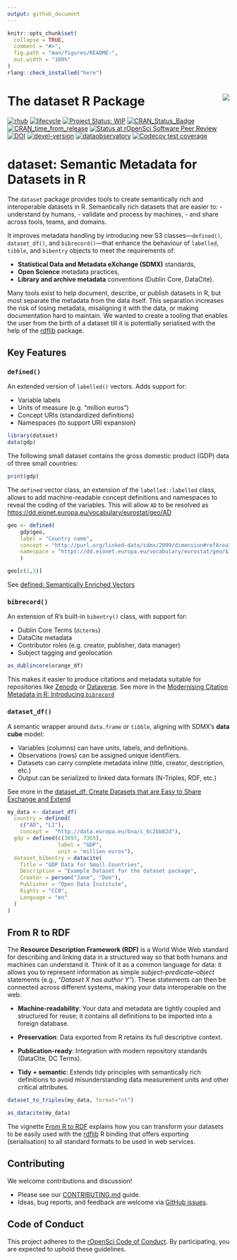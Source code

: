 ```yaml
---
output: github_document
---
```


<!-- README.md is generated from README.Rmd. Please edit that file -->

```r
knitr::opts_chunk$set(
  collapse = TRUE,
  comment = "#>",
  fig.path = "man/figures/README-",
  out.width = "100%"
)
rlang::check_installed("here")
```

# The dataset R Package <a href='https://dataset.dataobservatory.eu/'><img src="man/figures/logo.png" align="right"/></a>

<!-- badges: start -->

[![rhub](https://github.com/dataobservatory-eu/dataset/actions/workflows/rhub.yaml/badge.svg)](https://github.com/dataobservatory-eu/dataset/actions/workflows/rhub.yaml) [![lifecycle](https://lifecycle.r-lib.org/articles/figures/lifecycle-experimental.svg)](https://lifecycle.r-lib.org/articles/stages.html#experimental) [![Project Status: WIP](https://www.repostatus.org/badges/latest/wip.svg)](https://www.repostatus.org/#wip) [![CRAN_Status_Badge](https://www.r-pkg.org/badges/version/dataset)](https://cran.r-project.org/package=dataset) [![CRAN_time_from_release](https://www.r-pkg.org/badges/ago/dataset)](https://cran.r-project.org/package=dataset) [![Status at rOpenSci Software Peer Review](https://badges.ropensci.org/553_status.svg)](https://github.com/ropensci/software-review/issues/553) [![DOI](https://zenodo.org/badge/DOI/10.32614/CRAN.package.dataset.svg)](https://zenodo.org/record/6950435#.YukDAXZBzIU) [![devel-version](https://img.shields.io/badge/devel%20version-0.3.92-blue.svg)](https://github.com/dataobservatory-eu/dataset) [![dataobservatory](https://img.shields.io/badge/ecosystem-dataobservatory.eu-3EA135.svg)](https://dataobservatory.eu/) [![Codecov test coverage](https://codecov.io/gh/dataobservatory-eu/dataset/graph/badge.svg)](https://app.codecov.io/gh/dataobservatory-eu/dataset/)

<!-- badges: end -->

# dataset: Semantic Metadata for Datasets in R

The `dataset` package provides tools to create semantically rich and interoperable datasets in R. Semantically rich datasets that are easier to: - understand by humans, - validate and process by machines, - and share across tools, teams, and domains.

It improves metadata handling by introducing new S3 classes—`defined()`, `dataset_df()`, and `bibrecord()`—that enhance the behaviour of `labelled`, `tibble`, and `bibentry` objects to meet the requirements of:

-   **Statistical Data and Metadata eXchange (SDMX)** standards,
-   **Open Science** metadata practices,
-   **Library and archive metadata** conventions (Dublin Core, DataCite).

Many tools exist to help document, describe, or publish datasets in R, but most separate the metadata from the data itself. This separation increases the risk of losing metadata, misaligning it with the data, or making documentation hard to maintain. We wanted to create a tooling that enables the user from the birth of a dataset till it is potentially serialised with the help of the [rdflib](https://CRAN.R-project.org/package=rdflib) package.

## Key Features

### `defined()`

An extended version of `labelled()` vectors. Adds support for:

-   Variable labels
-   Units of measure (e.g. "million euros")
-   Concept URIs (standardized definitions)
-   Namespaces (to support URI expansion)

```r
library(dataset)
data(gdp)
```

The following small dataset contains the gross domestic product (GDP) data of three small countries:

```r
print(gdp)
```

The `defined` vector class, an extension of the `labelled::labelled` class, allows to add machine-readable concept definitions and namespaces to reveal the coding of the variables. This will allow `AD` to be resolved as <https://dd.eionet.europa.eu/vocabulary/eurostat/geo/AD>

```r
geo <- defined(
    gdp$geo,
    label = "Country name",
    concept = "http://purl.org/linked-data/sdmx/2009/dimension#refArea", 
    namespace = "https://dd.eionet.europa.eu/vocabulary/eurostat/geo/$1"
    )

geo[c(1,3)]
```

See [defined: Semantically Enriched Vectors](https://dataset.dataobservatory.eu/articles/defined.html)

### `bibrecord()`

An extension of R's built-in `bibentry()` class, with support for:

-   Dublin Core Terms (`dcterms`)
-   DataCite metadata
-   Contributor roles (e.g. creator, publisher, data manager)
-   Subject tagging and geolocation

```r
as_dublincore(orange_df)
```

This makes it easier to produce citations and metadata suitable for repositories like [Zenodo](https://zenodo.org/) or [Dataverse](https://dataverse.org/). See more in the [Modernising Citation Metadata in R: Introducing `bibrecord`](https://dataset.dataobservatory.eu/articles/bibrecord.html)

### `dataset_df()`

A semantic wrapper around `data.frame` or `tibble`, aligning with SDMX’s **data cube** model:

-   Variables (columns) can have units, labels, and definitions.
-   Observations (rows) can be assigned unique identifiers.
-   Datasets can carry complete metadata inline (title, creator, description, etc.)
-   Output can be serialized to linked data formats (N-Triples, RDF, etc.)

See more in the [dataset_df: Create Datasets that are Easy to Share Exchange and Extend](https://dataset.dataobservatory.eu/articles/dataset_df.html)

```r
my_data <- dataset_df(
  country = defined(
    c("AD", "LI"), 
    concept =  "http://data.europa.eu/bna/c_6c2bb82d"),
  gdp = defined(c(3897, 7365), 
                label = "GDP", 
                unit = "million euros"),
  dataset_bibentry = datacite(
    Title = "GDP Data for Small Countries",
    Description = "Example Dataset for the dataset package",
    Creator = person("Jane", "Doe"),
    Publisher = "Open Data Institute",
    Rights = "CC0", 
    Language = "en"
  )
)
```

## From R to RDF

The **Resource Description Framework (RDF)** is a World Wide Web standard for describing and linking data in a structured way so that both humans and machines can understand it. Think of it as a common language for data: it allows you to represent information as simple *subject–predicate–object* statements (e.g., *“Dataset X has author Y”*). These statements can then be connected across different systems, making your data interoperable on the web.

-    **Machine-readability**: Your data and metadata are tightly coupled and structured for reuse; it contains all definitions to be imported into a foreign database.

-    **Preservation**: Data exported from R retains its full descriptive context.

-    **Publication-ready**: Integration with modern repository standards (DataCite, DC Terms).

-    **Tidy + semantic**: Extends tidy principles with semantically rich definitions to avoid misunderstanding data measurement units and other critical attributes.

```r
dataset_to_triples(my_data, format="nt")
```

```r
as_datacite(my_data)
```

The vignette [From R to RDF](https://dataset.dataobservatory.eu/articles/dataset_df.html) explains how you can transform your datasets to be easily used with the [rdflib](https://CRAN.R-project.org/package=rdflib) R binding that offers exporting (serialisation) to all standard formats to be used in web services.

## Contributing

We welcome contributions and discussion!

-   Please see our [CONTRIBUTING.md](https://github.com/dataobservatory-eu/dataset/blob/main/CONTRIBUTING.md) guide.
-   Ideas, bug reports, and feedback are welcome via [GitHub issues](https://github.com/dataobservatory-eu/dataset/issues).

## Code of Conduct

This project adheres to the [rOpenSci Code of Conduct](https://ropensci.org/code-of-conduct/). By participating, you are expected to uphold these guidelines.
